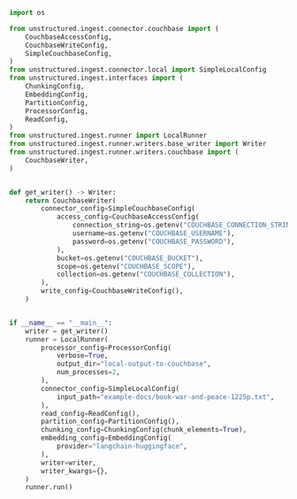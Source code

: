 ```python Python
import os

from unstructured.ingest.connector.couchbase import (
    CouchbaseAccessConfig,
    CouchbaseWriteConfig,
    SimpleCouchbaseConfig,
)
from unstructured.ingest.connector.local import SimpleLocalConfig
from unstructured.ingest.interfaces import (
    ChunkingConfig,
    EmbeddingConfig,
    PartitionConfig,
    ProcessorConfig,
    ReadConfig,
)
from unstructured.ingest.runner import LocalRunner
from unstructured.ingest.runner.writers.base_writer import Writer
from unstructured.ingest.runner.writers.couchbase import (
    CouchbaseWriter,
)


def get_writer() -> Writer:
    return CouchbaseWriter(
        connector_config=SimpleCouchbaseConfig(
            access_config=CouchbaseAccessConfig(
                connection_string=os.getenv("COUCHBASE_CONNECTION_STRING"),
                username=os.getenv("COUCHBASE_USERNAME"),
                password=os.getenv("COUCHBASE_PASSWORD"),
            ),
            bucket=os.getenv("COUCHBASE_BUCKET"),
            scope=os.getenv("COUCHBASE_SCOPE"),
            collection=os.getenv("COUCHBASE_COLLECTION"),
        ),
        write_config=CouchbaseWriteConfig(),
    )


if __name__ == "__main__":
    writer = get_writer()
    runner = LocalRunner(
        processor_config=ProcessorConfig(
            verbose=True,
            output_dir="local-output-to-couchbase",
            num_processes=2,
        ),
        connector_config=SimpleLocalConfig(
            input_path="example-docs/book-war-and-peace-1225p.txt",
        ),
        read_config=ReadConfig(),
        partition_config=PartitionConfig(),
        chunking_config=ChunkingConfig(chunk_elements=True),
        embedding_config=EmbeddingConfig(
            provider="langchain-huggingface",
        ),
        writer=writer,
        writer_kwargs={},
    )
    runner.run()
```